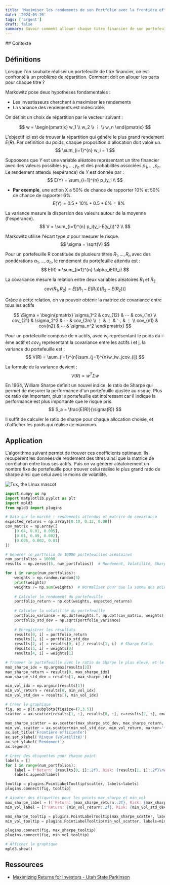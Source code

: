 ```yaml
---
title: 'Maximiser les rendements de son Portfolio avec la frontière efficiente'
date: '2024-05-26'
tags: ['argent']
draft: false
summary: Savoir comment allouer chaque titre financier de son portefeuille.
---
```


<TOCInline toc={props.toc}/>
## Contexte   

## Définitions

Lorsque l'on souhaite réaliser un portefeuille de titre financier, on est confronté à un problème de répartition. Comment doit on
allouer les parts pour chaque titre ?

Markowitz pose deux hypothèses fondamentales : 
- Les investisseurs cherchent à maximiser les rendements
- La variance des rendements est indésirable.

On définit un choix de répartition par le vecteur suivant : 

$$
w = \begin{pmatrix} w_1 \\ w_2 \\ ⋮ \\ w_n \end{pmatrix}
$$

L'objectif ici est de trouver la répartition qui génére le plus grand rendement $E(R)$. 
Par définition du poids, chaque proposition d'allocation doit valoir un.
$$
\sum_{i=1}^{n} w_i = 1
$$

Supposons que $Y$ est une variable aléatoire représentant un titre financier avec des valeurs possibles $y_1,...,y_n$ et des probabilités associées $p_1,...,p_n$.
Le rendement attendu (espérance) de $Y$ est donnée par :
$$
E(Y) = \sum_{i=1}^{n} p_iy_i \\
$$

* **Par exemple**, une action X a 50% de chance de rapporter 10% et 50% de chance de rapporter 6%. 
$$ E(Y) = 0.5 * 10\% + 0.5 * 6\% = 8\%$$

La variance mesure la dispersion des valeurs autour de la moyenne (l'espérance).
$$ 
V = \sum_{i=1}^{n} p_i(y_i-E(y_i))^2 \\ 
$$

Markowitz utilise l'écart type $\sigma$ pour mesurer le risque.
$$ 
\sigma = \sqrt(V) 
$$

Pour un portefeuille R constituée de plusieurs titres $R_1,...,R_n$ avec des pondérations $\alpha_1,...,\alpha_n$,
le rendement du portefeuille attendu est : 
$$
E(R) = \sum_{i=1}^{n} \alpha_iE(R_i)
$$

La covariance mesure la relation entre deux variables aléatoires $R_1$ et $R_2$
$$
cov(R_1,R_2) = E[(R_1-E(R_1))(R_2-E(R_2))]
$$

Grâce à cette relation, on va pouvoir obtenir la matrice de covariance entre tous les actifs

$$
\Sigma = 
\begin{pmatrix} \sigma_1^2 & cov_{12} & ⋯ & cov_{1n} \\
cov_{21} & \sigma_2^2 & ⋯ & cov_{2n} \\
⋮ & ⋮ & ⋱ & ⋮ \\
cov_{n1} & cov{n2} & ⋯ & \sigma_n^2
\end{pmatrix}
$$

Pour un portefeuille composé de n actifs, avec $w_i$ représentant le poids du i-ème actif et $cov_{ij}$ représentant la covariance entre les actifs i et j,
la variance du portefeuille est :
$$
V(R) = \sum_{i=1}^{n}\sum_{j=1}^{n}w_iw_jcov_{ij}
$$

La formule de la variance devient :
$$
V(R) = w^T \Sigma w
$$

En 1964, William Sharpe définit un nouvel indice, le ratio de Sharpe qui permet de mesurer la performance d'un portefeuille ajustée au risque.
Plus ce ratio est important, plus le portefeuille est intéressant car il indique la performance est plus importante que le risque pris.
$$
S_a = \frac{E(R)}{\sigma(R)}
$$

Il suffit de calculer le ratio de sharpe pour chaque allocation choisie, et d'afficher les poids qui réalise ce maximum.

## Application

L'algorithme suivant permet de trouver ces coefficients optimaux. Ils récupérent les données de rendement des titres
ainsi que la matrice de corrélation entre tous ses actifs. Puis on va générer aléatoirement un nombre fixe de portefeuille
pour trouver celui réalise le plus grand ratio de sharpe ainsi que celui avec le moins de volatilité.

![Tux, the Linux mascot](/static/images/frontiere_efficiente.png)

```python
import numpy as np
import matplotlib.pyplot as plt
import mpld3
from mpld3 import plugins

# Data sur le marché : rendements attendus et matrice de covariance
expected_returns = np.array([0.10, 0.12, 0.08])
cov_matrix = np.array([
    [0.04, 0.01, 0.005],
    [0.01, 0.09, 0.002],
    [0.005, 0.002, 0.01]
])

# Générer le portfolio de 10000 portefeuilles aléatoires
num_portfolios = 10000
results = np.zeros((5, num_portfolios))  # Rendement, Volatilité, Sharpe Ratio, Poids de l'actif 1, Poids de l'actif 2

for i in range(num_portfolios):
    weights = np.random.random(3)
    print(weights)
    weights /= np.sum(weights)  # Normaliser pour que la somme des poids fasse 1.
    
    # Calculer le rendement du portefeuille
    portfolio_return = np.dot(weights, expected_returns)
    
    # Calculer la volatilité du portefeuille
    portfolio_variance = np.dot(weights.T, np.dot(cov_matrix, weights))
    portfolio_std_dev = np.sqrt(portfolio_variance)
    
    # Enregistrer les résultats
    results[0, i] = portfolio_return
    results[1, i] = portfolio_std_dev
    results[2, i] = results[0, i] / results[1, i]  # Sharpe Ratio
    results[3, i] = weights[0]
    results[4, i] = weights[1]

# Trouver le portefeuille avec le ratio de Sharpe le plus élevé, et le portefeuille avec la volatilité minimale
max_sharpe_idx = np.argmax(results[2])
max_sharpe_return = results[0, max_sharpe_idx]
max_sharpe_std_dev = results[1, max_sharpe_idx]

min_vol_idx = np.argmin(results[1])
min_vol_return = results[0, min_vol_idx]
min_vol_std_dev = results[1, min_vol_idx]

# Créer le graphique
fig, ax = plt.subplots(figsize=(7,3.5))
scatter = ax.scatter(results[1, :], results[0, :], c=results[2, :], cmap='YlGnBu_r', marker='o')

max_sharpe_scatter = ax.scatter(max_sharpe_std_dev, max_sharpe_return, marker='*', color='r', s=100, label='Max Sharpe Ratio')
min_vol_scatter = ax.scatter(min_vol_std_dev, min_vol_return, marker='*', color='g', s=100, label='Min Volatilité')
ax.set_title('Frontière efficiente')
ax.set_xlabel('Risque (Volatilité)')
ax.set_ylabel('Rendement')
ax.legend()

# Créer des étiquettes pour chaque point
labels = []
for i in range(num_portfolios):
    label = f'Return: {results[0, i]:.2f}, Risk: {results[1, i]:.2f}\nWeights: [{results[3, i]:.2f}, {results[4, i]:.2f}, {1 - results[3, i] - results[4, i]:.2f}]'
    labels.append(label)

tooltip = plugins.PointLabelTooltip(scatter, labels=labels)
plugins.connect(fig, tooltip)

# Ajouter des étiquettes pour les points max_sharpe et min_vol
max_sharpe_label = [f'Return: {max_sharpe_return:.2f}, Risk: {max_sharpe_std_dev:.2f}\nWeights: [{results[3, max_sharpe_idx]:.2f}, {results[4, max_sharpe_idx]:.2f}, {1 - results[3, max_sharpe_idx] - results[4, max_sharpe_idx]:.2f}]']
min_vol_label = [f'Return: {min_vol_return:.2f}, Risk: {min_vol_std_dev:.2f}\nWeights: [{results[3, min_vol_idx]:.2f}, {results[4, min_vol_idx]:.2f}, {1 - results[3, min_vol_idx] - results[4, min_vol_idx]:.2f}]']

max_sharpe_tooltip = plugins.PointLabelTooltip(max_sharpe_scatter, labels=max_sharpe_label)
min_vol_tooltip = plugins.PointLabelTooltip(min_vol_scatter, labels=min_vol_label)

plugins.connect(fig, max_sharpe_tooltip)
plugins.connect(fig, min_vol_tooltip)

# Afficher le graphique
mpld3.show()
```

## Ressources
- [Maximizing Returns for Investors - Utah State Parkinson][1]

[1]: https://digitalcommons.usu.edu/cgi/viewcontent.cgi?article=1502&context=honors